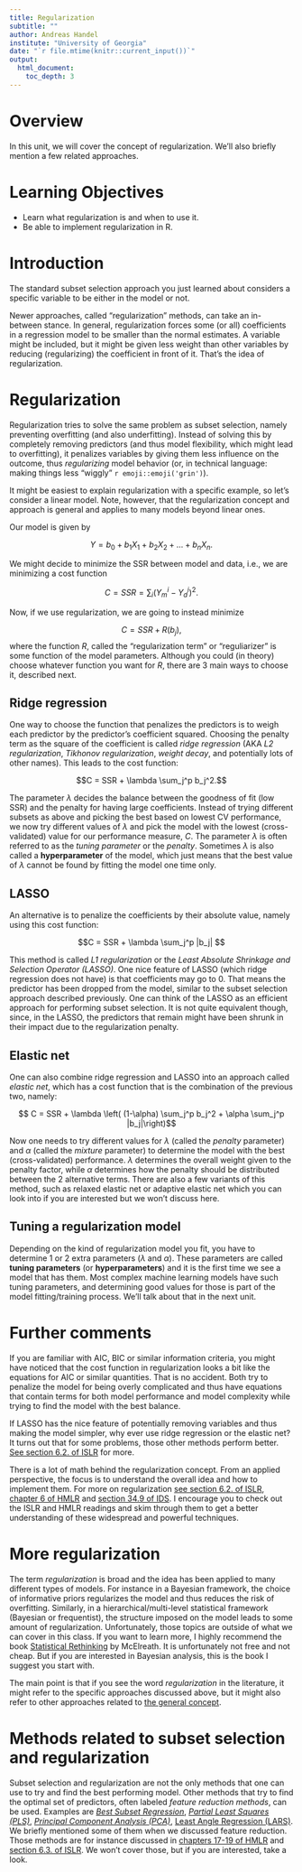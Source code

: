 ```yaml
---
title: Regularization 
subtitle: ""
author: Andreas Handel
institute: "University of Georgia"
date: "`r file.mtime(knitr::current_input())`"
output: 
  html_document:
    toc_depth: 3
---
```



# Overview
In this unit, we will cover the concept of regularization. We'll also briefly mention a few related approaches.


# Learning Objectives
* Learn what regularization is and when to use it.
* Be able to implement regularization in R.



# Introduction

The standard subset selection approach you just learned about considers a specific variable to be either in the model or not. 

Newer approaches, called "regularization" methods, can take an in-between stance. In general, regularization forces some (or all) coefficients in a regression model to be smaller than the normal estimates. A variable might be included, but it might be given less weight than other variables by reducing (regularizing) the coefficient in front of it. That's the idea of regularization.


# Regularization

Regularization tries to solve the same problem as subset selection, namely preventing overfitting (and also underfitting). Instead of solving this by completely removing predictors (and thus model flexibility, which might lead to overfitting), it penalizes variables by giving them less influence on the outcome, thus _regularizing_ model behavior (or, in technical language: making things less "wiggly" `r emoji::emoji('grin')`). 

It might be easiest to explain regularization with a specific example, so let's consider a linear model. Note, however, that the regularization concept and approach is general and applies to many models beyond linear ones.

Our model is given by 

$$Y = b_0 + b_1 X_1 + b_2 X_2 + \ldots + b_nX_n.$$ 

We might decide to minimize the SSR between model and data, i.e., we are minimizing a cost function 

$$C = SSR=\sum_i (Y_m^i - Y_d^i)^2.$$

Now, if we use regularization, we are going to instead minimize

$$C = SSR + R(b_j),$$
where the function _R_, called the "regularization term" or "reguliarizer" is some function of the model parameters. Although you could (in theory) choose whatever function you want for _R_, there are 3 main ways to choose it, described next.


## Ridge regression

One way to choose the function that penalizes the predictors is to weigh each predictor by the predictor's coefficient squared. Choosing the penalty term as the square of the coefficient is called _ridge regression_ (AKA _L2 regularization_, _Tikhonov regularization_, _weight decay_, and potentially lots of other names). This leads to the cost function:

$$C = SSR + \lambda \sum_j^p b_j^2.$$

The parameter $\lambda$ decides the balance between the goodness of fit (low SSR) and the penalty for having large coefficients. Instead of trying different subsets as above and picking the best based on lowest CV performance, we now try different values of $\lambda$ and pick the model with the lowest (cross-validated) value for our performance measure, _C_. The parameter $\lambda$ is often referred to as the _tuning parameter_ or the _penalty_. Sometimes $\lambda$ is also called a **hyperparameter** of the model, which just means that the best value of $\lambda$ cannot be found by fitting the model one time only. 

## LASSO
An alternative is to penalize the coefficients by their absolute value, namely using this cost function:

$$C = SSR + \lambda \sum_j^p |b_j| $$

This method is called _L1 regularization_ or the _Least Absolute Shrinkage and Selection Operator (LASSO)_. One nice feature of LASSO (which ridge regression does not have) is that coefficients may go to 0. That means the predictor has been dropped from the model, similar to the subset selection approach described previously. One can think of the LASSO as an efficient approach for performing subset selection. It is not quite equivalent though, since, in the LASSO, the predictors that remain might have been shrunk in their impact due to the regularization penalty.


## Elastic net

One can also combine ridge regression and LASSO into an approach called _elastic net_, which has a cost function that is the combination of the previous two, namely:

$$ C = SSR + \lambda \left( (1-\alpha) \sum_j^p b_j^2 + \alpha \sum_j^p |b_j|\right)$$

Now one needs to try different values for $\lambda$ (called the _penalty_ parameter) and $\alpha$ (called the _mixture_ parameter) to determine the model with the best (cross-validated) performance. $\lambda$ determines the overall weight given to the penalty factor, while $\alpha$ determines how the penalty should be distributed between the 2 alternative terms. There are also a few variants of this method, such as relaxed elastic net or adaptive elastic net which you can look into if you are interested but we won't discuss here.


## Tuning a regularization model

Depending on the kind of regularization model you fit, you have to determine 1 or 2 extra parameters ($\lambda$ and $\alpha$). These parameters are called **tuning parameters** (or **hyperparameters**) and it is the first time we see a model that has them. Most complex machine learning models have such tuning parameters, and determining good values for those is part of the model fitting/training process. We'll talk about that in the next unit.



# Further comments

If you are familiar with AIC, BIC or similar information criteria, you might have noticed that the cost function in regularization looks a bit like the equations for AIC or similar quantities. That is no accident. Both try to penalize the model for being overly complicated and thus have equations that contain terms for both model performance and model complexity while trying to find the model with the best balance.

If LASSO has the nice feature of potentially removing variables and thus making the model simpler, why ever use ridge regression or the elastic net? It turns out that for some problems, those other methods perform better. [See section 6.2. of ISLR](https://statlearning.com/) for more.

There is a lot of math behind the regularization concept. From an applied perspective, the focus is to understand the overall idea and how to implement them. For more on regularization [see section 6.2. of ISLR](https://statlearning.com/), [chapter 6 of HMLR](https://bradleyboehmke.github.io/HOML/regularized-regression.html) and [section 34.9 of IDS](https://rafalab.github.io/dsbook/). I encourage you to check out the ISLR and HMLR readings and skim through them to get a better understanding of these widespread and powerful techniques. 


# More regularization

The term _regularization_ is broad and the idea has been applied to many different types of models. For instance in a Bayesian framework, the choice of informative priors regularizes the model and thus reduces the risk of overfitting. Similarly, in a hierarchical/multi-level statistical framework (Bayesian or frequentist), the structure imposed on the model leads to some amount of regularization. Unfortunately, those topics are outside of what we can cover in this class. If you want to learn more, I highly recommend the book [Statistical Rethinking](https://xcelab.net/rm/statistical-rethinking/) by McElreath. It is unfortunately not free and not cheap. But if you are interested in Bayesian analysis, this is the book I suggest you start with.

The main point is that if you see the word _regularization_ in the literature, it might refer to the specific approaches discussed above, but it might also refer to other approaches related to [the general concept](https://en.wikipedia.org/wiki/Regularization_(mathematics)).



# Methods related to subset selection and regularization

Subset selection and regularization are not the only methods that one can use to try and find the best performing model. Other methods that try to find the optimal set of predictors, often labeled _feature reduction methods_, can be used. Examples are [_Best Subset Regression_](https://github.com/ryantibs/best-subset), [_Partial Least Squares (PLS)_](https://en.wikipedia.org/wiki/Partial_least_squares_regression), [_Principal Component Analysis (PCA)_](https://en.wikipedia.org/wiki/Principal_component_analysis), [Least Angle Regression (LARS)](https://en.wikipedia.org/wiki/Least-angle_regression). We briefly mentioned some of them when we discussed feature reduction. Those methods are for instance discussed in [chapters 17-19 of HMLR](https://bradleyboehmke.github.io/HOML/) and [section 6.3. of ISLR](https://statlearning.com/). We won't cover those, but if you are interested, take a look.



